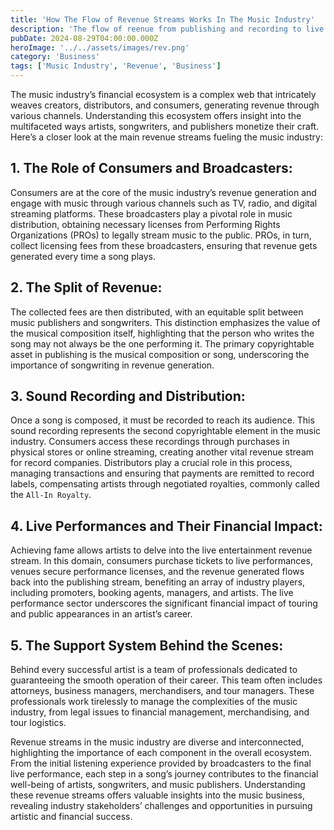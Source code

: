 ```yaml
---
title: 'How The Flow of Revenue Streams Works In The Music Industry'
description: 'The flow of reenue from publishing and recording to live performances.'
pubDate: 2024-08-29T04:00:00.000Z
heroImage: '../../assets/images/rev.png'
category: 'Business'
tags: ['Music Industry', 'Revenue', 'Business']
---
```


The music industry’s financial ecosystem is a complex web that intricately weaves creators, distributors, and consumers, generating revenue through various channels. Understanding this ecosystem offers insight into the multifaceted ways artists, songwriters, and publishers monetize their craft. Here’s a closer look at the main revenue streams fueling the music industry:

## 1. The Role of Consumers and Broadcasters:

Consumers are at the core of the music industry’s revenue generation and engage with music through various channels such as TV, radio, and digital streaming platforms. These broadcasters play a pivotal role in music distribution, obtaining necessary licenses from Performing Rights Organizations (PROs) to legally stream music to the public. PROs, in turn, collect licensing fees from these broadcasters, ensuring that revenue gets generated every time a song plays.

## 2. The Split of Revenue:

The collected fees are then distributed, with an equitable split between music publishers and songwriters. This distinction emphasizes the value of the musical composition itself, highlighting that the person who writes the song may not always be the one performing it. The primary copyrightable asset in publishing is the musical composition or song, underscoring the importance of songwriting in revenue generation.

## 3. Sound Recording and Distribution:

Once a song is composed, it must be recorded to reach its audience. This sound recording represents the second copyrightable element in the music industry. Consumers access these recordings through purchases in physical stores or online streaming, creating another vital revenue stream for record companies. Distributors play a crucial role in this process, managing transactions and ensuring that payments are remitted to record labels, compensating artists through negotiated royalties, commonly called the `All-In Royalty`.

## 4. Live Performances and Their Financial Impact:

Achieving fame allows artists to delve into the live entertainment revenue stream. In this domain, consumers purchase tickets to live performances, venues secure performance licenses, and the revenue generated flows back into the publishing stream, benefiting an array of industry players, including promoters, booking agents, managers, and artists. The live performance sector underscores the significant financial impact of touring and public appearances in an artist’s career.

## 5. The Support System Behind the Scenes:

Behind every successful artist is a team of professionals dedicated to guaranteeing the smooth operation of their career. This team often includes attorneys, business managers, merchandisers, and tour managers. These professionals work tirelessly to manage the complexities of the music industry, from legal issues to financial management, merchandising, and tour logistics.

Revenue streams in the music industry are diverse and interconnected, highlighting the importance of each component in the overall ecosystem. From the initial listening experience provided by broadcasters to the final live performance, each step in a song’s journey contributes to the financial well-being of artists, songwriters, and music publishers. Understanding these revenue streams offers valuable insights into the music business, revealing industry stakeholders’ challenges and opportunities in pursuing artistic and financial success.
